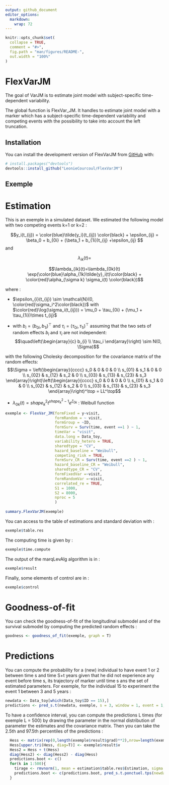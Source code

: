 ```yaml
---
output: github_document
editor_options: 
  markdown: 
    wrap: 72
---
```


<!-- README.md is generated from README.Rmd. Please edit that file -->

```r
knitr::opts_chunk$set(
  collapse = TRUE,
  comment = "#>",
  fig.path = "man/figures/README-",
  out.width = "100%"
)
```

# FlexVarJM

<!-- badges: start -->

<!-- badges: end -->

The goal of VarJM is to estimate joint model with subject-specific
time-dependent variability.

The global function is FlexVar_JM. It handles to estimate joint model
with a marker which has a subject-specific time-dependent variability
and competing events with the possibility to take into account the left
truncation.

## Installation

You can install the development version of FlexVarJM from
[GitHub](https://github.com/) with:

``` r
# install.packages("devtools")
devtools::install_github("LeonieCourcoul/FlexVarJM")
```

## Exemple

# Estimation

This is an exemple in a simulated dataset. We estimated the following
model with two competing events k=1 or k=2 :

$$y_i(t_{ij}) = \color{blue}\tilde{y_i}(t_{ij}) \color{black} + \epsilon_{ij} = \beta_0 + b_{0i} + (\beta_1 + b_{1i})t_{ij} +\epsilon_{ij} $$
and 

$$ \lambda_{ik}(t) = $$

$$\lambda_{ik}(t)=\lambda_{0k}(t) \exp(\color{blue}\alpha_{1k}\tilde{y}_i(t)\color{black} + \color{red}\alpha_{\sigma k} \sigma_i(t) \color{black})$$



where :

-   $\epsilon_{i}(t_{ij}) \sim \mathcal{N}(0, \color{red}\sigma_i^2\color{black})$
    with
    $\color{red}\log(\sigma_i(t_{ij})) = \mu_0 + \tau_{0i} + (\mu_1 + \tau_{1i})\times t_{ij}$

-   with $b_i=\left(b_{0i},b_{1i}\right)^{\top}$ and
    $\tau_i=\left(\tau_{0i},\tau_{1i}\right)^{\top}$ assuming that the
    two sets of random effects $b_i$ and $\tau_i$ are not independent:
    $$\quad\left(\begin{array}{c}
    b_{i} \\
    \tau_i
    \end{array}\right) \sim N(0, \Sigma)$$

with the following Cholesky decomposition for the covariance matrix of
the random effects: $$\Sigma = \left(\begin{array}{cccc}
s_0 & 0 & 0 & 0  \\
s_{01} & s_1 & 0 & 0 \\
s_{02} & s_{12} & s_2 & 0 \\
s_{03} & s_{13} & s_{23} & s_3 
\end{array}\right)\left(\begin{array}{cccc}
s_0 & 0 & 0 & 0  \\
s_{01} & s_1 & 0 & 0 \\
s_{02} & s_{12} & s_2 & 0 \\
s_{03} & s_{13} & s_{23} & s_3 
\end{array}\right)^\top = LL^\top$$

-   $\lambda_{0k}(t) = shape_k^2 t^{shape_k^2-1}e^{\zeta_{0k}}$ :
    Weibull function

``` r
exemple <- FlexVar_JM(formFixed = y~visit,
                      formRandom = ~ visit,
                      formGroup = ~ID,
                      formSurv = Surv(time, event ==1 ) ~ 1,
                      timeVar = "visit",
                      data.long = Data_toy,
                      variability_hetero = TRUE,
                      sharedtype = "CV",
                      hazard_baseline = "Weibull",
                      competing_risk = TRUE,
                      formSurv_CR = Surv(time, event ==2 ) ~ 1,
                      hazard_baseline_CR = "Weibull",
                      sharedtype_CR = "CV",
                      formFixedVar =~visit, 
                      formRandomVar =~visit,
                      correlated_re = TRUE,
                      S1 = 1000,
                      S2 = 8000,
                      nproc = 5
                      )
                      
summary.FlexVarJM(exemple)
```

You can access to the table of estimations and standard deviation with :

``` r
exemple$table.res
```

The computing time is given by :

``` r
exemple$time.compute
```

The output of the marqLevAlg algorithm is in :

``` r
exemple$result
```

Finally, some elements of control are in :

``` r
exemple$control
```

# Goodness-of-fit

You can check the goodness-of-fit of the longitudinal submodel and of
the survival submodel by computing the predicted random effects :

``` r
goodness <- goodness_of_fit(exemple, graph = T)
```

# Predictions

You can compute the probability for a (new) individual to have event 1
or 2 between time s and time S+t years given that he did not experience
any event before time s, its trajectory of marker until time s ans the
set of estimated parameters. For exemple, for the individual 15 to
experiment the event 1 between 3 and 5 years :

``` r
newdata <- Data_toy[which(Data_toy$ID == 15),]
predictions <- pred_s.t(newdata, exemple, s = 3, window = 1, event = 1, tirage = NULL)
```

To have a confidence interval, you can compute the predictions L times
(for exemple L = 500) by drawing the parameter in the normal
distribution of parameter the estimates and the covariance matrix. Then
you can take the 2.5th and 97.5th percentiles of the predictions :

``` r
  Hess <- matrix(rep(0,length(exemple$result$grad)**2),nrow=length(exemple$result$grad),ncol=length(exemple$result$grad))
  Hess[upper.tri(Hess, diag=T)] <- exemple$result$v
  Hess2 = Hess + t(Hess)
  diag(Hess2) <- diag(Hess2) - diag(Hess)
  predictions.boot <- c()
  for(k in 1:500){
    tirage <- rmvnorm(1, mean = estimation$table.res$Estimation, sigma = Hess2)
    predictions.boot <- c(predictions.boot, pred_s.t.ponctuel.tps(newdata = newdata, estimation, s = 3, window = 2, event = 1, tirage = tirage))
  }
```
